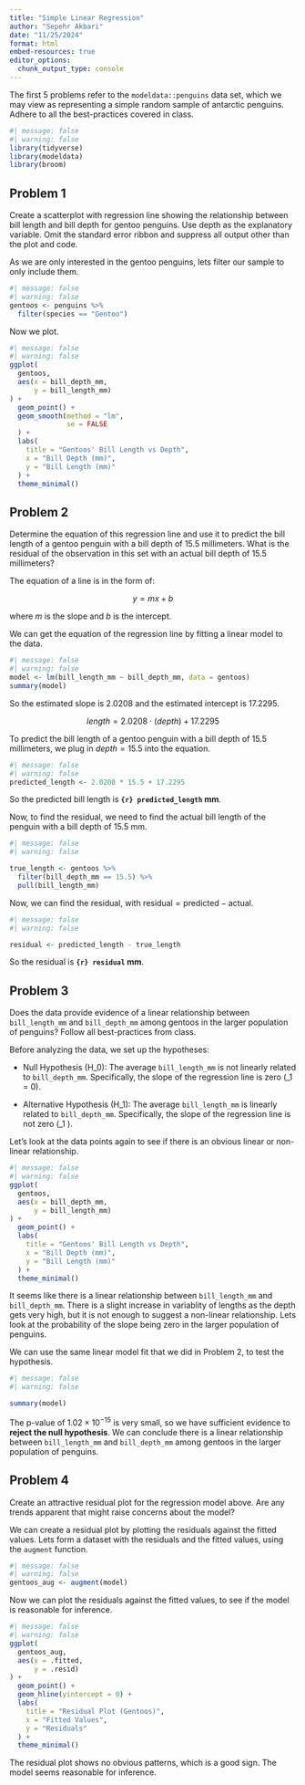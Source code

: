 ```yaml
---
title: "Simple Linear Regression"
author: "Sepehr Akbari"
date: "11/25/2024"
format: html
embed-resources: true
editor_options: 
  chunk_output_type: console
---
```


::: {.callout-note appearance="minimal" icon="false"}
The first 5 problems refer to the `modeldata::penguins` data set, which we may view as
representing a simple random sample of antarctic penguins. Adhere to all the best-practices
covered in class.
:::

```r
#| message: false
#| warning: false
library(tidyverse)
library(modeldata)
library(broom)
```


## Problem 1

::: {.callout-note appearance="minimal" icon="false"}
Create a scatterplot with regression line showing the relationship between bill length and bill
depth for gentoo penguins. Use depth as the explanatory variable. Omit the standard error
ribbon and suppress all output other than the plot and code.
:::

As we are only interested in the gentoo penguins, lets filter our sample to only include them.

```r
#| message: false
#| warning: false
gentoos <- penguins %>% 
  filter(species == "Gentoo")
```

Now we plot.

```r
#| message: false
#| warning: false
ggplot(
  gentoos,
  aes(x = bill_depth_mm, 
      y = bill_length_mm)
) +
  geom_point() +
  geom_smooth(method = "lm", 
              se = FALSE
  ) +
  labs(
    title = "Gentoos' Bill Length vs Depth",
    x = "Bill Depth (mm)",
    y = "Bill Length (mm)"
  ) +
  theme_minimal()
```

## Problem 2

::: {.callout-note appearance="minimal" icon="false"}
Determine the equation of this regression line and use it to predict the bill length of a gentoo
penguin with a bill depth of 15.5 millimeters. What is the residual of the observation in this
set with an actual bill depth of 15.5 millimeters?
:::

The equation of a line is in the form of: 

$$ y = mx + b $$

where $m$ is the slope and $b$ is the intercept.

We can get the equation of the regression line by fitting a linear model to the data.

```r
#| message: false
#| warning: false
model <- lm(bill_length_mm ~ bill_depth_mm, data = gentoos)
summary(model)
```

So the estimated slope is $2.0208$ and the estimated intercept is $17.2295$.

$$ length = 2.0208 \cdot (depth) + 17.2295 $$

To predict the bill length of a gentoo penguin with a bill depth of 15.5 millimeters, we plug in $depth = 15.5$ into the equation.

```r
#| message: false
#| warning: false
predicted_length <- 2.0208 * 15.5 + 17.2295
```

So the predicted bill length is **`{r} predicted_length` mm**.

Now, to find the residual, we need to find the actual bill length of the penguin with a bill depth of 15.5 mm.

```r
#| message: false
#| warning: false

true_length <- gentoos %>% 
  filter(bill_depth_mm == 15.5) %>% 
  pull(bill_length_mm)
```

Now, we can find the residual, with $\text{residual} = \text{predicted} - \text{actual}$.

```r
#| message: false
#| warning: false

residual <- predicted_length - true_length
```

So the residual is **`{r} residual` mm**.

## Problem 3

::: {.callout-note appearance="minimal" icon="false"}
Does the data provide evidence of a linear relationship between `bill_length_mm` and
`bill_depth_mm` among gentoos in the larger population of penguins? Follow all best-practices
from class.
:::

Before analyzing the data, we set up the hypotheses:

- Null Hypothesis (H_0): The average `bill_length_mm` is not linearly related to `bill_depth_mm`. Specifically, the slope of the regression line is zero (\beta_1 = 0).

- Alternative Hypothesis (H_1): The average `bill_length_mm` is linearly related to `bill_depth_mm`. Specifically, the slope of the regression line is not zero (\beta_1 \neq 0).

Let's look at the data points again to see if there is an obvious linear or non-linear relationship.

```r
#| message: false
#| warning: false
ggplot(
  gentoos,
  aes(x = bill_depth_mm, 
      y = bill_length_mm)
) +
  geom_point() +
  labs(
    title = "Gentoos' Bill Length vs Depth",
    x = "Bill Depth (mm)",
    y = "Bill Length (mm)"
  ) +
  theme_minimal()
```

It seems like there is a linear relationship between `bill_length_mm` and `bill_depth_mm`. There is a slight increase in variablity of lengths as the depth gets very high, but it is not enough to suggest a non-linear relationship. Lets look at the probability of the slope being zero in the larger population of penguins.

We can use the same linear model fit that we did in Problem 2, to test the hypothesis.

```r
#| message: false
#| warning: false

summary(model)
```

The p-value of $1.02 \times 10^{-15}$ is very small, so we have sufficient evidence to **reject the null hypothesis**. We can conclude there is a linear relationship between `bill_length_mm` and `bill_depth_mm` among gentoos in the larger population of penguins.

## Problem 4

::: {.callout-note appearance="minimal" icon="false"}
Create an attractive residual plot for the regression model above. Are any trends apparent
that might raise concerns about the model?
::::

We can create a residual plot by plotting the residuals against the fitted values. Lets form a dataset with the residuals and the fitted values, using the `augment` function.

```r
#| message: false
#| warning: false
gentoos_aug <- augment(model)
```

Now we can plot the residuals against the fitted values, to see if the model is reasonable for inference.

```r
#| message: false
#| warning: false
ggplot(
  gentoos_aug,
  aes(x = .fitted, 
      y = .resid)
) +
  geom_point() +
  geom_hline(yintercept = 0) +
  labs(
    title = "Residual Plot (Gentoos)",
    x = "Fitted Values",
    y = "Residuals"
  ) +
  theme_minimal()
```

The residual plot shows no obvious patterns, which is a good sign. The model seems reasonable for inference.





























